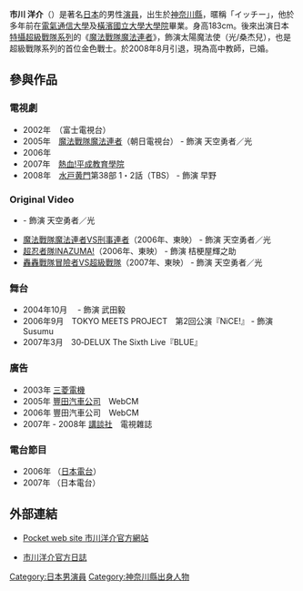 {{Japanese|japanese=市川 洋介|kana=いちかわ ようすけ|romaji=Ichikawa Yōsuke}}
'''市川 洋介'''（{{bd|1980年|5月1日|catIdx=Ichikawa Yousuke}}）是著名[[日本|日本]]的男性[[演員|演員]]，出生於[[神奈川縣|神奈川縣]]，暱稱「イッチー」，他於多年前在[[電氣通信大學|電氣通信大學]]及[[橫濱國立大學大學院|橫濱國立大學大學院]]畢業。身高183cm。後來出演日本[[特攝|特攝]][[超級戰隊系列|超級戰隊系列]]的《[[魔法戰隊魔法連者|魔法戰隊魔法連者]]》，飾演太陽魔法使（光/桑杰兒），也是超級戰隊系列的首位金色戰士。於2008年8月引退，現為高中教師，已婚。

== 參與作品 ==
=== 電視劇 ===
* 2002年　{{lang|ja|[[東京ジモティ|東京ジモティ]]いい男グランプリ}}（富士電視台）{{lang|ja|グランプリ受賞}}
* 2005年　[[魔法戰隊魔法連者|魔法戰隊魔法連者]]（朝日電視台） - 飾演 天空勇者／光
* 2006年　{{lang|ja|[[踊る!さんま御殿!!|踊る!さんま御殿!!]]}}　
* 2007年　[[熱血!平成教育學院|熱血!平成教育學院]]
* 2008年　[[水戸黄門|水戸黄門]]第38部 1・2話（TBS） - 飾演 早野

=== Original Video ===
*{{lang|ja|「大公開!黄金（ゴールド）グリップフォンの超魔法～ゴル・ゴール・ゴー・ゴー～」}} - 飾演 天空勇者／光
* [[魔法戰隊魔法連者VS刑事連者|魔法戰隊魔法連者VS刑事連者]]（2006年、東映） - 飾演 天空勇者／光
* [[超忍者隊INAZUMA!|超忍者隊INAZUMA!]]（2006年、東映） - 飾演 桔梗屋輝之助
* [[轟轟戰隊冒險者VS超級戰隊|轟轟戰隊冒險者VS超級戰隊]]（2007年、東映） - 飾演 天空勇者／光

=== 舞台 ===
* 2004年10月　{{lang|ja|金子成人主宰　劇團成人式　第4回公演『雨が唄う夜に』}} - 飾演 武田毅
* 2006年9月　TOKYO MEETS PROJECT　第2回公演『NiCE!』 - 飾演 Susumu
* 2007年3月　30‐DELUX The Sixth Live『BLUE』　

=== 廣告 ===
* 2003年 [[三菱電機|三菱電機]]　{{lang|ja|カーナビゲーション}}
* 2005年 [[豐田汽車公司|豐田汽車公司]]　WebCM{{lang|ja|『PASSO de デート』}}
* 2006年 豐田汽車公司　WebCM{{lang|ja|『PASSO ときめきドライビング・スクール』}}
* 2007年 - 2008年 [[講談社|講談社]]　電視雜誌

=== 電台節目 ===
* 2006年 {{lang|ja|パケDIO HEROチャンネル　市川洋介のこっそりお夜食}}（[[RF_RADIO日本|日本電台]]）
* 2007年 {{lang|ja|堀川りょうと市川洋介のパケDIO アニラジチャンネル}}（日本電台）

== 外部連結 ==
* {{ja}} [https://web.archive.org/web/20141218054953/http://pocket-ozawa.com/ Pocket web site 市川洋介官方網站]
* {{ja}} [https://web.archive.org/web/20080708184122/http://yousukeblog.spaces.live.com/ 市川洋介官方日誌]

{{start box}}
{{succession box|[[新山千春|新山千春]]<br />（[[特搜戰隊刑事連者|特搜戰隊刑事連者]]）|[[堀秀行|堀秀行]]<br />（[[轟轟戰隊冒險者|轟轟戰隊冒險者]]）|日本[[超級戰隊系列|超級戰隊系列]]金色戰士演員<br />[[魔法戰隊魔法連者|魔法戰隊魔法連者]]|2005年2月13日-2006年2月12日}}
{{end box}}

{{DEFAULTSORT:Ichikawa Yousuke}}
[[Category:日本男演員|Category:日本男演員]]
[[Category:神奈川縣出身人物|Category:神奈川縣出身人物]]


{{Japan-enter-bio-stub}}